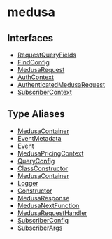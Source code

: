 
# medusa

## Interfaces

- [RequestQueryFields](../../medusa/interfaces/medusa.RequestQueryFields/page.mdx)
- [FindConfig](../../medusa/interfaces/medusa.FindConfig/page.mdx)
- [MedusaRequest](../../medusa/interfaces/medusa.MedusaRequest/page.mdx)
- [AuthContext](../../medusa/interfaces/medusa.AuthContext/page.mdx)
- [AuthenticatedMedusaRequest](../../medusa/interfaces/medusa.AuthenticatedMedusaRequest/page.mdx)
- [SubscriberContext](../../medusa/interfaces/medusa.SubscriberContext/page.mdx)

## Type Aliases

- [MedusaContainer](../../medusa/types/medusa.MedusaContainer/page.mdx)
- [EventMetadata](../../medusa/types/medusa.EventMetadata/page.mdx)
- [Event](../../medusa/types/medusa.Event/page.mdx)
- [MedusaPricingContext](../../medusa/types/medusa.MedusaPricingContext/page.mdx)
- [QueryConfig](../../medusa/types/medusa.QueryConfig/page.mdx)
- [ClassConstructor](../../medusa/types/medusa.ClassConstructor/page.mdx)
- [MedusaContainer](../../medusa/types/medusa.MedusaContainer-1/page.mdx)
- [Logger](../../medusa/types/medusa.Logger/page.mdx)
- [Constructor](../../medusa/types/medusa.Constructor/page.mdx)
- [MedusaResponse](../../medusa/types/medusa.MedusaResponse/page.mdx)
- [MedusaNextFunction](../../medusa/types/medusa.MedusaNextFunction/page.mdx)
- [MedusaRequestHandler](../../medusa/types/medusa.MedusaRequestHandler/page.mdx)
- [SubscriberConfig](../../medusa/types/medusa.SubscriberConfig/page.mdx)
- [SubscriberArgs](../../medusa/types/medusa.SubscriberArgs/page.mdx)
